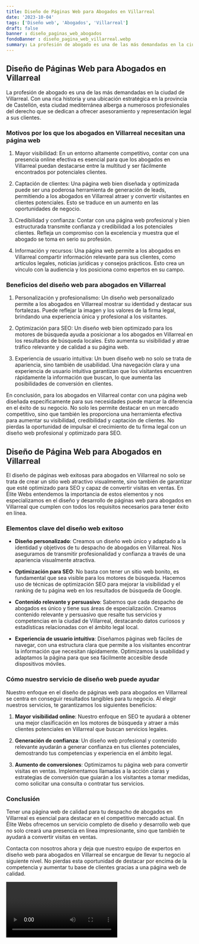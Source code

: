 ```yaml
---
title: Diseño de Páginas Web para Abogados en Villarreal
date: '2023-10-04'
tags: ['Diseño web', 'Abogados', 'Villarreal']
draft: false
banner : diseño_paginas_web_abogados
fondoBanner : diseño_pagina_web_villarreal.webp
summary: La profesión de abogado es una de las más demandadas en la ciudad de Villarreal. Con una rica historia y una ubicación estratégica en la provincia de Castellón, esta ciudad mediterránea alberga a numerosos profesionales del derecho que se dedican a ofrecer asesoramiento y representación legal a sus clientes.
---
```


## Diseño de Páginas Web para Abogados en Villarreal

La profesión de abogado es una de las más demandadas en la ciudad de Villarreal. Con una rica historia y una ubicación estratégica en la provincia de Castellón, esta ciudad mediterránea alberga a numerosos profesionales del derecho que se dedican a ofrecer asesoramiento y representación legal a sus clientes.

### Motivos por los que los abogados en Villarreal necesitan una página web

1. Mayor visibilidad: En un entorno altamente competitivo, contar con una presencia online efectiva es esencial para que los abogados en Villarreal puedan destacarse entre la multitud y ser fácilmente encontrados por potenciales clientes.

2. Captación de clientes: Una página web bien diseñada y optimizada puede ser una poderosa herramienta de generación de leads, permitiendo a los abogados en Villarreal atraer y convertir visitantes en clientes potenciales. Esto se traduce en un aumento en las oportunidades de negocio.

3. Credibilidad y confianza: Contar con una página web profesional y bien estructurada transmite confianza y credibilidad a los potenciales clientes. Refleja un compromiso con la excelencia y muestra que el abogado se toma en serio su profesión.

4. Información y recursos: Una página web permite a los abogados en Villarreal compartir información relevante para sus clientes, como artículos legales, noticias jurídicas y consejos prácticos. Esto crea un vínculo con la audiencia y los posiciona como expertos en su campo.

### Beneficios del diseño web para abogados en Villarreal

1. Personalización y profesionalismo: Un diseño web personalizado permite a los abogados en Villarreal mostrar su identidad y destacar sus fortalezas. Puede reflejar la imagen y los valores de la firma legal, brindando una experiencia única y profesional a los visitantes.

2. Optimización para SEO: Un diseño web bien optimizado para los motores de búsqueda ayuda a posicionar a los abogados en Villarreal en los resultados de búsqueda locales. Esto aumenta su visibilidad y atrae tráfico relevante y de calidad a su página web.

3. Experiencia de usuario intuitiva: Un buen diseño web no solo se trata de apariencia, sino también de usabilidad. Una navegación clara y una experiencia de usuario intuitiva garantizan que los visitantes encuentren rápidamente la información que buscan, lo que aumenta las posibilidades de conversión en clientes.

En conclusión, para los abogados en Villarreal contar con una página web diseñada específicamente para sus necesidades puede marcar la diferencia en el éxito de su negocio. No solo les permite destacar en un mercado competitivo, sino que también les proporciona una herramienta efectiva para aumentar su visibilidad, credibilidad y captación de clientes. No pierdas la oportunidad de impulsar el crecimiento de tu firma legal con un diseño web profesional y optimizado para SEO.

<GifSeo />

<Cta />

## Diseño de Página Web para Abogados en Villarreal

El diseño de páginas web exitosas para abogados en Villarreal no solo se trata de crear un sitio web atractivo visualmente, sino también de garantizar que esté optimizado para SEO y capaz de convertir visitas en ventas. En Élite Webs entendemos la importancia de estos elementos y nos especializamos en el diseño y desarrollo de páginas web para abogados en Villarreal que cumplen con todos los requisitos necesarios para tener éxito en línea.

### Elementos clave del diseño web exitoso

- **Diseño personalizado**: Creamos un diseño web único y adaptado a la identidad y objetivos de tu despacho de abogados en Villarreal. Nos aseguramos de transmitir profesionalidad y confianza a través de una apariencia visualmente atractiva.

- **Optimización para SEO**: No basta con tener un sitio web bonito, es fundamental que sea visible para los motores de búsqueda. Hacemos uso de técnicas de optimización SEO para mejorar la visibilidad y el ranking de tu página web en los resultados de búsqueda de Google.

- **Contenido relevante y persuasivo**: Sabemos que cada despacho de abogados es único y tiene sus áreas de especialización. Creamos contenido relevante y persuasivo que resalte tus servicios y competencias en la ciudad de Villarreal, destacando datos curiosos y estadísticas relacionadas con el ámbito legal local.

- **Experiencia de usuario intuitiva**: Diseñamos páginas web fáciles de navegar, con una estructura clara que permite a los visitantes encontrar la información que necesitan rápidamente. Optimizamos la usabilidad y adaptamos la página para que sea fácilmente accesible desde dispositivos móviles.

### Cómo nuestro servicio de diseño web puede ayudar

Nuestro enfoque en el diseño de páginas web para abogados en Villarreal se centra en conseguir resultados tangibles para tu negocio. Al elegir nuestros servicios, te garantizamos los siguientes beneficios:

1. **Mayor visibilidad online**: Nuestro enfoque en SEO te ayudará a obtener una mejor clasificación en los motores de búsqueda y atraer a más clientes potenciales en Villarreal que buscan servicios legales.

2. **Generación de confianza**: Un diseño web profesional y contenido relevante ayudarán a generar confianza en tus clientes potenciales, demostrando tus competencias y experiencia en el ámbito legal.

3. **Aumento de conversiones**: Optimizamos tu página web para convertir visitas en ventas. Implementamos llamadas a la acción claras y estrategias de conversión que guiarán a los visitantes a tomar medidas, como solicitar una consulta o contratar tus servicios.

### Conclusión

Tener una página web de calidad para tu despacho de abogados en Villarreal es esencial para destacar en el competitivo mercado actual. En Élite Webs ofrecemos un servicio completo de diseño y desarrollo web que no solo creará una presencia en línea impresionante, sino que también te ayudará a convertir visitas en ventas.

Contacta con nosotros ahora y deja que nuestro equipo de expertos en diseño web para abogados en Villarreal se encargue de llevar tu negocio al siguiente nivel. No pierdas esta oportunidad de destacar por encima de la competencia y aumentar tu base de clientes gracias a una página web de calidad.

<Video />

<CtaBot job='Abogados' city='Villarreal'/>

<Gmaps query='Villarreal+españa+maps' />
